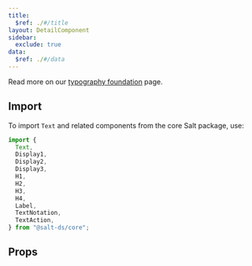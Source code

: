 ```yaml
---
title:
  $ref: ./#/title
layout: DetailComponent
sidebar:
  exclude: true
data:
  $ref: ./#/data
---
```


Read more on our [typography foundation](/salt/foundations/typography) page.

## Import

To import `Text` and related components from the core Salt package, use:

```js
import {
  Text,
  Display1,
  Display2,
  Display3,
  H1,
  H2,
  H3,
  H4,
  Label,
  TextNotation,
  TextAction,
} from "@salt-ds/core";
```

## Props

<PropsTable packageName="core" componentName="Text" />
